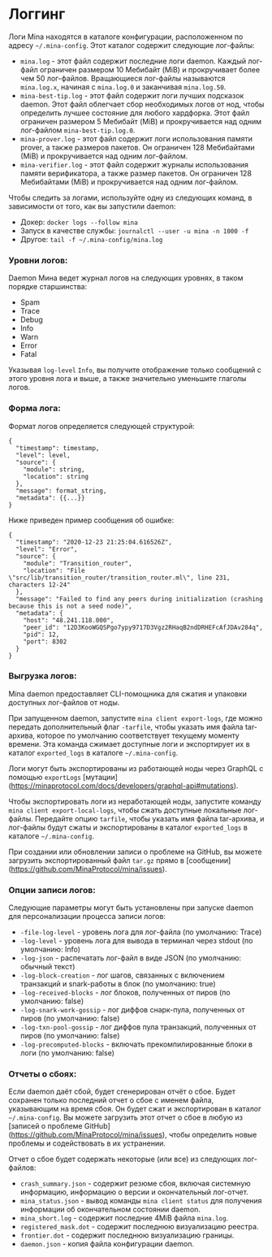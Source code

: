 
# Логгинг

Логи Mina находятся в каталоге конфигурации, расположенном по адресу `~/.mina-config`. Этот каталог содержит следующие лог-файлы:

* `mina.log` - этот файл содержит последние логи daemon. Каждый лог-файл ограничен размером 10 Мебибайт (MiB) и прокручивает более чем 50 лог-файлов. Вращающиеся лог-файлы называются `mina.log.x`, начиная с `mina.log.0` и заканчивая `mina.log.50`.
* `mina-best-tip.log` - этот файл содержит логи лучших подсказок daemon. Этот файл облегчает сбор необходимых логов от нод, чтобы определить лучшее состояние для любого хардфорка. Этот файл ограничен размером 5 Мебибайт (MiB) и прокручивается над одним лог-файлом `mina-best-tip.log.0`.
* `mina-prover.log` - этот файл содержит логи использования памяти prover, а также размеров пакетов. Он ограничен 128 Мебибайтами (МiB) и прокручивается над одним лог-файлом.
* `mina-verifier.log` - этот файл содержит журналы использования памяти верификатора, а также размер пакетов. Он ограничен 128 Мебибайтами (МiB) и прокручивается над одним лог-файлом.

Чтобы следить за логами, используйте одну из следующих команд, в зависимости от того, как вы запустили daemon:

* Докер: `docker logs --follow mina`
* Запуск в качестве службы: `journalctl --user -u mina -n 1000 -f`
* Другое: `tail -f ~/.mina-config/mina.log`

### Уровни логов:

Daemon Мина ведет журнал логов на следующих уровнях, в таком порядке старшинства:

* Spam
* Trace
* Debug
* Info
* Warn
* Error
* Fatal

<Alert>

Указывая `log-level` `Info`, вы получите отображение только сообщений с этого уровня лога и выше, а также значительно уменьшите глаголы логов.

</Alert>

### Форма лога:

Формат логов определяется следующей структурой:

```
{
  "timestamp": timestamp,
  "level": level,
  "source": {
    "module": string,
    "location": string
  },
  "message": format_string,
  "metadata": {{...}}
}
```
Ниже приведен пример сообщения об ошибке:

```
{
  "timestamp": "2020-12-23 21:25:04.616526Z",
  "level": "Error",
  "source": {
    "module": "Transition_router",
    "location": "File \"src/lib/transition_router/transition_router.ml\", line 231, characters 12-24"
  },
  "message": "Failed to find any peers during initialization (crashing because this is not a seed node)",
  "metadata": {
    "host": "48.241.118.000",
    "peer_id": "12D3KooWGQSPgo7ypy9717D3Vgz2RHaqB2ndDRHEFcAfJDAv284q",
    "pid": 12,
    "port": 8302
  }
}
```

### Выгрузка логов:

Mina daemon предоставляет CLI-помощника для сжатия и упаковки доступных лог-файлов от ноды. 

При запущенном daemon, запустите `mina client export-logs`, где можно передать дополнительный флаг `-tarfile`, чтобы указать имя файла tar-архива, которое по умолчанию соответствует текущему моменту времени. Эта команда сжимает доступные логи и экспортирует их в каталог `exported_logs` в каталоге `~/.mina-config`.

<Alert>

Логи могут быть экспортированы из работающей ноды через GraphQL с помощью `exportLogs` [мутации] (https://minaprotocol.com/docs/developers/graphql-api#mutations).

</Alert>

Чтобы экспортировать логи из неработающей ноды, запустите команду `mina client export-local-logs`, чтобы сжать доступные локальные лог-файлы. Передайте опцию `tarfile`, чтобы указать имя файла tar-архива, и лог-файлы будут сжаты и экспортированы в каталог `exported_logs` в каталоге `~/.mina-config`.

<Alert>

При создании или обновлении записи о проблеме на GitHub, вы можете загрузить экспортированный файл `tar.gz` прямо в [сообщении] (https://github.com/MinaProtocol/mina/issues).

</Alert>

### Опции записи логов:

Следующие параметры могут быть установлены при запуске daemon для персонализации процесса записи логов:

* `-file-log-level` - уровень лога для лог-файла (по умолчанию: Trace)
* `-log-level` - уровень лога для вывода в терминал через stdout (по умолчанию: Info)
* `-log-json` - распечатать лог-файл в виде JSON (по умолчанию: обычный текст)
* `-log-block-creation` - лог шагов, связанных с включением транзакций и snark-работы в блок (по умолчанию: true)
* `-log-received-blocks` - лог блоков, полученных от пиров (по умолчанию: false)
* `-log-snark-work-gossip` - лог диффов снарк-пула, полученных от пиров (по умолчанию: false)
* `-log-txn-pool-gossip` - лог диффов пула транзакций, полученных от пиров (по умолчанию: false)
* `-log-precomputed-blocks` - включать прекомпилированные блоки в логи (по умолчанию: false)

### Отчеты о сбоях:

Если daemon даёт сбой, будет сгенерирован отчёт о сбое. Будет сохранен только последний отчет о сбое с именем файла, указывающим на время сбоя. Он будет сжат и экспортирован в каталог `~/.mina-config`. Вы можете загрузить этот отчет о сбое в любую из [записей о проблеме GitHub] (https://github.com/MinaProtocol/mina/issues), чтобы определить новые проблемы и содействовать в их устранении.

Отчет о сбое будет содержать некоторые (или все) из следующих лог-файлов:

* `crash_summary.json` - содержит резюме сбоя, включая системную информацию, информацию о версии и окончательный лог-отчет.
* `mina_status.json` - вывод команды `mina client status` для получения информации об окончательном состоянии daemon.
* `mina_short.log` - содержит последние 4MiB файла `mina.log`.
* `registered_mask.dot` - содержит последнюю визуализацию реестра.
* `frontier.dot` - содержит последнюю визуализацию границы.
* `daemon.json` - копия файла конфигурации daemon.
